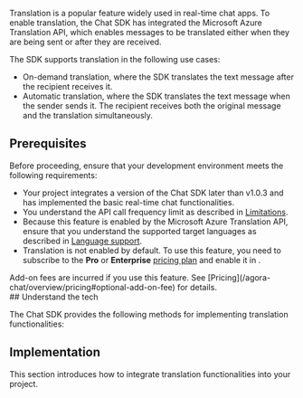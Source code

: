 
Translation is a popular feature widely used in real-time chat apps. To enable translation, the Chat SDK has integrated the Microsoft Azure Translation API, which enables messages to be translated either when they are being sent or after they are received.

The SDK supports translation in the following use cases:

- On-demand translation, where the SDK translates the text message after the recipient receives it.
- Automatic translation, where the SDK translates the text message when the sender sends it. The recipient receives both the original message and the translation simultaneously.

## Prerequisites

Before proceeding, ensure that your development environment meets the following requirements:

- Your project integrates a version of the Chat SDK later than v1.0.3 and has implemented the basic <Link to="/agora-chat/get-started/get-started-sdk">real-time chat functionalities</Link>.
- You understand the API call frequency limit as described in [Limitations](/agora-chat/reference/limitations).
- Because this feature is enabled by the Microsoft Azure Translation API, ensure that you understand the supported target languages as described in [Language support](https://learn.microsoft.com/en-us/azure/ai-services/translator/language-support).
- Translation is not enabled by default. To use this feature, you need to subscribe to the **Pro** or **Enterprise** [pricing plan](/agora-chat/reference/pricing-plan-details) and enable it in <Link to="{{Global.AGORA_CONSOLE_URL}}"><Vg k="CONSOLE" /></Link>.

<div class="alert note">Add-on fees are incurred if you use this feature. See [Pricing](/agora-chat/overview/pricing#optional-add-on-fee) for details.</div>
## Understand the tech

The Chat SDK provides the following methods for implementing translation functionalities:

<Understand />

## Implementation

This section introduces how to integrate translation functionalities into your project.

<ProjectImplement />